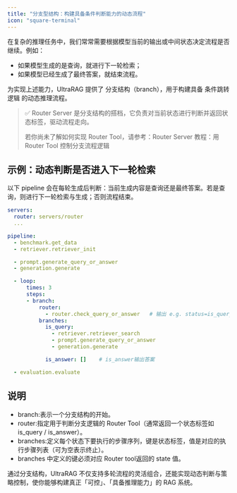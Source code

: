 ```yaml
---
title: "分支型结构：构建具备条件判断能力的动态流程"
icon: "square-terminal"
---
```


在复杂的推理任务中，我们常常需要根据模型当前的输出或中间状态决定流程是否继续。例如：

- 如果模型生成的是查询，就进行下一轮检索；
- 如果模型已经生成了最终答案，就结束流程。

为实现上述能力，UltraRAG 提供了 分支结构（branch），用于构建具备 条件跳转逻辑 的动态推理流程。
> ✅ Router Server 是分支结构的搭档，它负责对当前状态进行判断并返回状态标签，驱动流程走向。
>
> 若你尚未了解如何实现 Router Tool，请参考：Router Server 教程：用 Router Tool 控制分支流程逻辑

## 示例：动态判断是否进入下一轮检索

以下 pipeline 会在每轮生成后判断：当前生成内容是查询还是最终答案。若是查询，则进行下一轮检索与生成；否则流程结束。

```yaml
servers:
  router: servers/router
  ...

pipeline:
  - benchmark.get_data
  - retriever.retriever_init

  - prompt.generate_query_or_answer
  - generation.generate

  - loop:
      times: 3         
      steps:
      - branch:
          router:
            - router.check_query_or_answer   # 输出 e.g. status=is_query/is_answer
          branches:
            is_query:
              - retriever.retriever_search
              - prompt.generate_query_or_answer
              - generation.generate

            is_answer: []    # is_answer输出答案

  - evaluation.evaluate
```

## 说明

- branch:表示一个分支结构的开始。
- router:指定用于判断分支逻辑的 Router Tool（通常返回一个状态标签如 is_query / is_answer）。
- branches:定义每个状态下要执行的步骤序列，键是状态标签，值是对应的执行步骤列表（可为空表示终止）。
- branches 中定义的键必须对应 Router tool返回的 state 值。

通过分支结构，UltraRAG 不仅支持多轮流程的灵活组合，还能实现动态判断与策略控制，使你能够构建真正「可控」、「具备推理能力」的 RAG 系统。